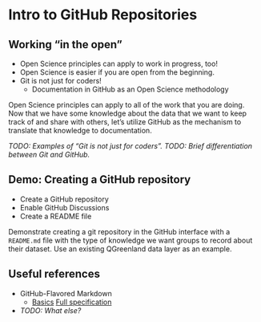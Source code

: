 <!-- vim: set ft=markdown: -->

# Intro to GitHub Repositories

## Working "in the open"

* Open Science principles can apply to work in progress, too!
* Open Science is easier if you are open from the beginning.
* Git is not just for coders!
    * Documentation in GitHub as an Open Science methodology

::: {.notes}
Open Science principles can apply to all of the work that you are doing. Now that we
have some knowledge about the data that we want to keep track of and share with others,
let's utilize GitHub as the mechanism to translate that knowledge to documentation.

_TODO: Examples of "Git is not just for coders"._
_TODO: Brief differentiation between Git and GitHub._
:::


## Demo: Creating a GitHub repository

* Create a GitHub repository
* Enable GitHub Discussions
* Create a README file

::: {.notes}
Demonstrate creating a git repository in the GitHub interface with a `README.md` file
with the type of knowledge we want groups to record about their dataset. Use an existing
QGreenland data layer as an example.
:::


## Useful references

* GitHub-Flavored Markdown
    * [Basics](https://docs.github.com/en/get-started/writing-on-github/getting-started-with-writing-and-formatting-on-github/basic-writing-and-formatting-syntax)
      [Full specification](https://github.github.com/gfm/)
* _TODO: What else?_
